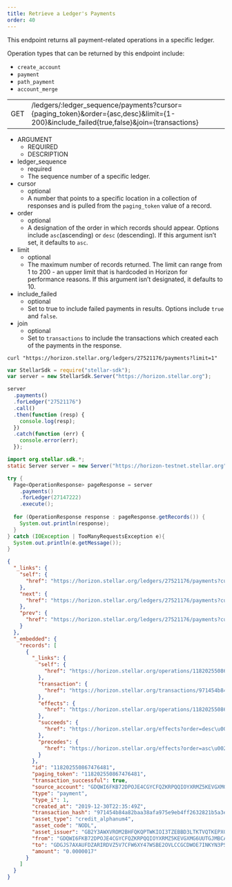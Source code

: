 ```yaml
---
title: Retrieve a Ledger's Payments
order: 40
---
```



This endpoint returns all payment-related operations in a specific ledger.

Operation types that can be returned by this endpoint include:

- `create_account`
- `payment`
- `path_payment`
- `account_merge`

<Endpoint>


|  |  |
| --- | --- |
| GET | /ledgers/:ledger_sequence/payments?cursor={paging_token}&order={asc,desc}&limit={1-200}&include_failed{true,false}&join={transactions} |

</Endpoint>


<AttributeTable>


- ARGUMENT
  - REQUIRED
  - DESCRIPTION
- ledger_sequence
  - required
  - The sequence number of a specific ledger.
- cursor
  - optional
  - A number that points to a specific location in a collection of responses and is pulled from the `paging_token` value of a record.
- order
  - optional
  - A designation of the order in which records should appear. Options include `asc`(ascending) or `desc` (descending). If this argument isn’t set, it defaults to `asc`.
- limit
  - optional
  - The maximum number of records returned. The limit can range from 1 to 200 - an upper limit that is hardcoded in Horizon for performance reasons. If this argument isn’t designated, it defaults to 10.
- include_failed
  - optional
  - Set to true to include failed payments in results. Options include `true` and `false`.
- join
  - optional
  - Set to `transactions` to include the transactions which created each of the payments in the response.

</AttributeTable>


<CodeExample title="Example Request">


```curl
curl "https://horizon.stellar.org/ledgers/27521176/payments?limit=1"
```

```js
var StellarSdk = require("stellar-sdk");
var server = new StellarSdk.Server("https://horizon.stellar.org");

server
  .payments()
  .forLedger("27521176")
  .call()
  .then(function (resp) {
    console.log(resp);
  })
  .catch(function (err) {
    console.error(err);
  });
```

```java
import org.stellar.sdk.*;
static Server server = new Server("https://horizon-testnet.stellar.org");

try {
  Page<OperationResponse> pageResponse = server
    .payments()
    .forLedger(27147222)
    .execute();
  
  for (OperationResponse response : pageResponse.getRecords()) {
    System.out.println(response);
  }
} catch (IOException | TooManyRequestsException e){
  System.out.println(e.getMessage());
}
```

</CodeExample>


<ExampleResponse title="Example Response">


```json
{
  "_links": {
    "self": {
      "href": "https://horizon.stellar.org/ledgers/27521176/payments?cursor=\u0026limit=1\u0026order=asc"
    },
    "next": {
      "href": "https://horizon.stellar.org/ledgers/27521176/payments?cursor=118202550867476481\u0026limit=1\u0026order=asc"
    },
    "prev": {
      "href": "https://horizon.stellar.org/ledgers/27521176/payments?cursor=118202550867476481\u0026limit=1\u0026order=desc"
    }
  },
  "_embedded": {
    "records": [
      {
        "_links": {
          "self": {
            "href": "https://horizon.stellar.org/operations/118202550867476481"
          },
          "transaction": {
            "href": "https://horizon.stellar.org/transactions/971454b84a82baa38afa975e9eb4ff2632821b5a3e7f7993a7e20bbd9d7633ea"
          },
          "effects": {
            "href": "https://horizon.stellar.org/operations/118202550867476481/effects"
          },
          "succeeds": {
            "href": "https://horizon.stellar.org/effects?order=desc\u0026cursor=118202550867476481"
          },
          "precedes": {
            "href": "https://horizon.stellar.org/effects?order=asc\u0026cursor=118202550867476481"
          }
        },
        "id": "118202550867476481",
        "paging_token": "118202550867476481",
        "transaction_successful": true,
        "source_account": "GDQWI6FKB72DPOJE4CGYCFQZKRPQQIOYXRMZ5KEVGXMG6UUTGJMBCASH",
        "type": "payment",
        "type_i": 1,
        "created_at": "2019-12-30T22:35:49Z",
        "transaction_hash": "971454b84a82baa38afa975e9eb4ff2632821b5a3e7f7993a7e20bbd9d7633ea",
        "asset_type": "credit_alphanum4",
        "asset_code": "NODL",
        "asset_issuer": "GB2Y3AWXVROM2BHFQKQPTWKIOI3TZEBBD3LTKTVQTKEPXGOBE742NODL",
        "from": "GDQWI6FKB72DPOJE4CGYCFQZKRPQQIOYXRMZ5KEVGXMG6UUTGJMBCASH",
        "to": "GDGJS7AXAUFDZARIRDVZ5V7CFW6XY47WSBE2OVLCCGCDWOE7INKYN3PS",
        "amount": "0.0000017"
      }
    ]
  }
}
```

</ExampleResponse>

